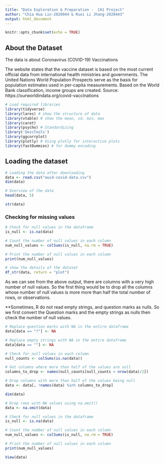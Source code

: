 ```yaml
---
title: "Data Exploration & Preparation -  CA1 Project"
author: "Chia Hua Lin-2020044 & Ruei Li Jhang-2020443"
output: html_document
---
```




```r
knitr::opts_chunk$set(echo = TRUE)
```



## About the Dataset

The data is about Coronavirus (COVID-19) Vaccinations

The website states that the vaccine dataset is based on the most current official data from international health ministries and governments. The United Nations World Population Prospects serve as the basis for population estimates used in per-capita measurements. Based on the World Bank classification, income groups are created. Source: https://ourworldindata.org/covid-vaccinations



```r
# Load required libraries
library(tidyverse)
library(lares) # show the structure of data
library(vtable) # show the mean, sd, min, max
library(caret) 
library(psycho) # Standardizing
library('DescTools')
library(ggcorrplot)
library(plotly) # Using plotly for interactive plots
library(fastDummies) # for dummy encoding
```


## Loading the dataset

```r

# Loading the data after downloading
data <- read.csv("owid-covid-data.csv")
dim(data)

# Overview of the data
head(data, 5)

str(data)

```



### Checking for missing values
```r

# Check for null values in the dataframe
is_null <- is.na(data)

# Count the number of null values in each column
num_null_values <- colSums(is_null, na.rm = TRUE)

# Print the number of null values in each column
print(num_null_values)

# show the details of the dataset
df_str(data, return = "plot")
```




As we can see from the above output, there are columns with a very high number of null values. So the first thing would be to drop all the columns whose number of null values is more more than half the total number of rows, or observations.

**Sometimes, R do not read empty strings, and question marks as nulls. So we first convert the Question marks and the empty strings as nulls then check the number of null values.



```r

# Replace question marks with NA in the entire dataframe
data[data == "?"] <- NA

# Replace empty strings with NA in the entire dataframe
data[data == ""] <- NA

# Check for null values in each column
null_counts <- colSums(is.na(data))

# Get columns where more than half of the values are null
columns_to_drop <- names(null_counts[null_counts > nrow(data)/2])

# Drop columns with more than half of the values being null
data <- data[, !names(data) %in% columns_to_drop]

dim(data)

# Drop rows with NA values using na.omit()
data <- na.omit(data)

# Check for null values in the dataframe
is_null <- is.na(data)

# Count the number of null values in each column
num_null_values <- colSums(is_null, na.rm = TRUE)

# Print the number of null values in each column
print(num_null_values)

View(data)
```













